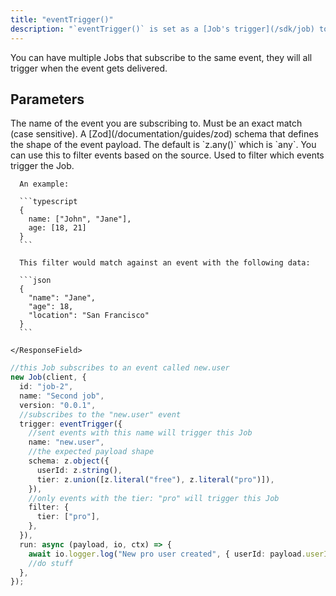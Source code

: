 ```yaml
---
title: "eventTrigger()"
description: "`eventTrigger()` is set as a [Job's trigger](/sdk/job) to subscribe to an event a Job from [a sent event](/sdk/triggerclient/instancemethods/sendevent)."
---
```


<Snippet file="send-event-options.mdx" />

You can have multiple Jobs that subscribe to the same event, they will all trigger when the event gets delivered.

## Parameters

<ResponseField name="options" type="object" required>
  <Expandable title="options" defaultOpen>
    <ResponseField name="name" type="string" required>
      The name of the event you are subscribing to. Must be an exact match (case
      sensitive).
    </ResponseField>
    <ResponseField name="schema" type="object">
      A [Zod](/documentation/guides/zod) schema that defines the shape of the
      event payload. The default is `z.any()` which is `any`.
    </ResponseField>
    <ResponseField name="source" type="string">
      You can use this to filter events based on the source.
    </ResponseField>
    <ResponseField name="filter" type="object">
      Used to filter which events trigger the Job.

      An example:

      ```typescript
      {
        name: ["John", "Jane"],
        age: [18, 21]
      }
      ```

      This filter would match against an event with the following data:

      ```json
      {
        "name": "Jane",
        "age": 18,
        "location": "San Francisco"
      }
      ```

    </ResponseField>

  </Expandable>
</ResponseField>

<RequestExample>

```typescript eventTrigger()
//this Job subscribes to an event called new.user
new Job(client, {
  id: "job-2",
  name: "Second job",
  version: "0.0.1",
  //subscribes to the "new.user" event
  trigger: eventTrigger({
    //sent events with this name will trigger this Job
    name: "new.user",
    //the expected payload shape
    schema: z.object({
      userId: z.string(),
      tier: z.union([z.literal("free"), z.literal("pro")]),
    }),
    //only events with the tier: "pro" will trigger this Job
    filter: {
      tier: ["pro"],
    },
  }),
  run: async (payload, io, ctx) => {
    await io.logger.log("New pro user created", { userId: payload.userId });
    //do stuff
  },
});
```

</RequestExample>
